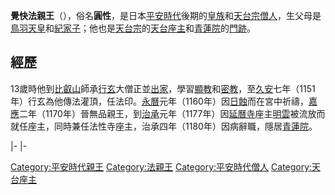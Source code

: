 {{Unreferenced|time=2016-08-20T08:33:47+00:00}}
{{東亞男性歷史人物
|名稱 =覺快法親王
|身份 =日本[[法親王|法親王]]
|國家 =[[日本|大和王朝]]
|時代 =[[平安時代|平安時代]]後期
|姓 =（無）
|名 =圓性
|別名 =七宮
|法號 =覺快
|封爵 =[[法親王|法親王]]
|出生日期 =[[長承|長承]]三年（1134年）
|逝世日期 =[[養和|養和]]元年十一月十六（1181年12月23日（47歲））
|父親 = [[鳥羽天皇|鳥羽天皇]]
|母親 = [[紀家子|紀家子]]
|同胞兄弟 =[[道惠法親王|道惠法親王]]
|異母兄弟 =[[崇德天皇|崇德天皇]]<br>[[通仁親王|通仁親王]]<br>[[君仁親王|君仁親王]]<br>[[後白河天皇|後白河天皇]]<br>[[覺性入道親王|覺性入道親王]]<br>[[近衛天皇|近衛天皇]]<br>[[真譽|真譽]]<br>[[最忠法親王|最忠法親王]]<br>[[道果親王|道果親王]]
|異母姊妹 =[[禧子內親王|禧子內親王]]<br>[[統子內親王|統子內親王]]<br>[[叡子內親王|叡子內親王]]<br>[[暲子內親王|暲子內親王]]<br>[[姝子內親王|姝子內親王]]<br>[[阿夜御前|阿夜御前]]<br>[[妍子內親王|妍子內親王]]<br>[[頌子內親王|頌子內親王]]<br>[[高松宮_(鳥羽天皇女)|高松宮]]
}}
{{Japanese|japanese=覚快法親王|kana=かくかいほっしんのう|romaji=Kakukai Hō shin nō}}
'''覺快法親王'''（{{bd|1134年||1181年|12月23日}}），俗名'''圓性'''，是日本[[平安時代|平安時代]]後期的[[皇族|皇族]]和[[天台宗|天台宗]][[僧人|僧人]]，生父母是[[鳥羽天皇|鳥羽天皇]]和[[紀家子|紀家子]]；他也是[[天台宗|天台宗]]的[[天台座主|天台座主]]和[[青蓮院|青蓮院]]的[[門跡|門跡]]。

== 經歷 ==
13歲時他到[[比叡山|比叡山]]師承[[行玄|行玄]]大僧正並[[出家|出家]]，學習[[顯教|顯教]]和[[密教|密教]]，至[[久安|久安]]七年（1151年）行玄為他傳法灌頂，任法印。[[永曆_(二條天皇)|永曆]]元年（1160年）因[[日蝕|日蝕]]而在宮中祈禱，[[梅州市|嘉應]]二年（1170年）晉無品親王，到[[治承|治承]]元年（1177年）因[[延曆寺|延曆寺]]座主[[明雲|明雲]]被流放而就任座主，同時兼任法性寺座主，治承四年（1180年）因病辭職，隱居[[青蓮院|青蓮院]]。

{{start box|width=auto}}
{{s-rel}}
|-
{{s-before|[[行玄|行玄]]}}
{{s-title|[[青蓮院|青蓮院]]門跡|第13世}}
{{s-after|[[真譽|真譽]]}}
|-
{{s-before|[[明雲|明雲]]}}
{{s-title|[[天台座主|天台座主]]|第56世<br>1177年6月9日–1179年12月16日}}
{{s-after|明雲}}
{{end box}}

[[Category:平安時代親王|Category:平安時代親王]]
[[Category:法親王|Category:法親王]]
[[Category:平安時代僧人|Category:平安時代僧人]]
[[Category:天台座主|Category:天台座主]]